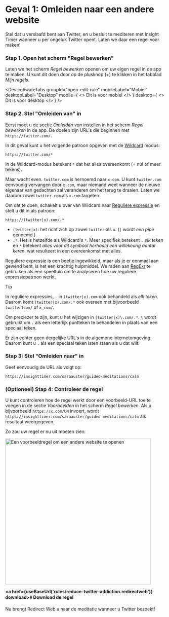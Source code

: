 
# Geval 1: Omleiden naar een andere website

Stel dat u verslaafd bent aan Twitter, en u besluit te mediteren met Insight Timer wanneer u per ongeluk Twitter opent. Laten we daar een regel voor maken!

### Stap 1. Open het scherm "Regel bewerken"

Laten we het scherm *Regel bewerken* openen om uw eigen regel in de app te maken. U kunt dit doen door op de plusknop (+) te klikken in het tabblad *Mijn regels*.

<DeviceAwareTabs
  groupId="open-edit-rule"
  mobileLabel="Mobiel"
  desktopLabel="Desktop"
  mobile={
    <>
      Dit is voor mobiel
    </>
  }
  desktop={
    <>
      Dit is voor desktop
    </>
  }
/>

### Stap 2. Stel "Omleiden van" in

Eerst moet u de sectie *Omleiden van* instellen in het scherm *Regel bewerken* in de app. De doelen zijn URL's die beginnen met `https://twitter.com/`.

In dit geval kunt u het volgende patroon opgeven met de [Wildcard](rule-settings#url-pattern-wildcard) modus:

```
https://twitter.com/*
```

In de Wildcard-modus betekent `*` dat het alles overeenkomt (= nul of meer tekens).

Maar wacht even. `twitter.com` is hernoemd naar `x.com`. U kunt `twitter.com` eenvoudig vervangen door `x.com`, maar niemand weet wanneer de nieuwe eigenaar van gedachten zal veranderen om het terug te draaien. Laten we daarom zowel `twitter.com` als `x.com` targeten.

Om dat te doen, schakelt u over van Wildcard naar [Reguliere expressie](rule-settings#url-pattern-regular-expression) en stelt u dit in als patroon:

```
https://(twitter|x).com/.*
```

* `(twitter|x)`: het richt zich op zowel `twitter` als `x`. (`|` wordt *een pipe* genoemd.)
* `.*`: Het is hetzelfde als Wildcard's `*`. Meer specifiek betekent `.` *elk teken* en `*` betekent *alles vóór dit symbool herhaald een willekeurig aantal keren*, wat resulteert in een overeenkomst met alles.

Reguliere expressie is een beetje ingewikkeld, maar als je er eenmaal aan gewend bent, is het een krachtig hulpmiddel. We raden aan [RegExr](https://regexr.com) te gebruiken als een speeltuin om te analyseren hoe uw reguliere expressiepatroon werkt.

> [!TIP]
> In reguliere expressies, `.` in `(twitter|x).com` ook behandeld als *elk teken*. Daarom komt `(twitter|x).com/.*` ook overeen met bijvoorbeeld `twitter1com/` of `x_com/`.
> 
> Om preciezer te zijn, kunt u het wijzigen in `(twitter|x)\.com/.*`. `\` wordt gebruikt om `.` als een letterlijk puntteken te behandelen in plaats van een speciaal teken.
> 
> Er zijn echter geen dergelijke URL's in de algemene internetomgeving. Daarom kunt u `.` als een speciaal teken laten staan als u dat wilt.

### Stap 3: Stel "Omleiden naar" in

Geef eenvoudig de URL als volgt op:

```
https://insighttimer.com/saraauster/guided-meditations/calm
```

### (Optioneel) Stap 4: Controleer de regel

U kunt controleren hoe de regel werkt door een voorbeeld-URL toe te voegen in de sectie *Voorbeelden* in het scherm *Regel bewerken*. Als u bijvoorbeeld `https://x.com/UN` invoert, wordt `https://insighttimer.com/saraauster/guided-meditations/calm` als resultaat weergegeven.

Zo zou uw regel er nu uit moeten zien:

<Image src={RuleCreationOpenAnotherWebsiteRulePreview} alt="Een voorbeeldregel om een andere website te openen" height="460" hasRoundedCorners hasShadow />

**<a href={useBaseUrl('rules/reduce-twitter-addiction.redirectweb')} download>⬇️ Download de regel</a>**

Nu brengt Redirect Web u naar de meditatie wanneer u Twitter bezoekt!
